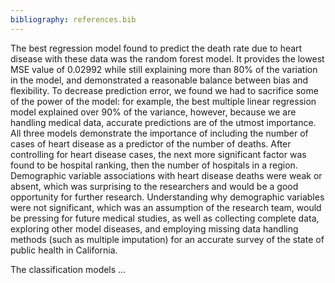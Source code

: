 ```yaml
---
bibliography: references.bib
---
```


The best regression model found to predict the death rate due to heart disease with these data was the random forest model. It provides the lowest MSE value of 0.02992 while still explaining more than 80% of the variation in the model, and demonstrated a reasonable balance between bias and flexibility. To decrease prediction error, we found we had to sacrifice some of the power of the model: for example, the best multiple linear regression model explained over 90% of the variance, however, because we are handling medical data, accurate predictions are of the utmost importance. All three models demonstrate the importance of including the number of cases of heart disease as a predictor of the number of deaths. After controlling for heart disease cases, the next more significant factor was found to be hospital ranking, then the number of hospitals in a region. Demographic variable associations with heart disease deaths were weak or absent, which was surprising to the researchers and would be a good opportunity for further research. Understanding why demographic variables were not significant, which was an assumption of the research team, would be pressing for future medical studies, as well as collecting complete data, exploring other model diseases, and employing missing data handling methods (such as multiple imputation) for an accurate survey of the state of public health in California. 

The classification models ...
